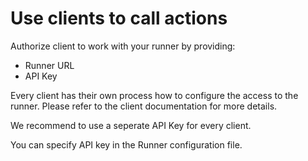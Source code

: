 # Use clients to call actions

Authorize client to work with your runner by providing:

- Runner URL
- API Key

Every client has their own process how to configure the access to the runner. 
Please refer to the client documentation for more details.

We recommend to use a seperate API Key for every client.

You can specify API key in the Runner configuration file.